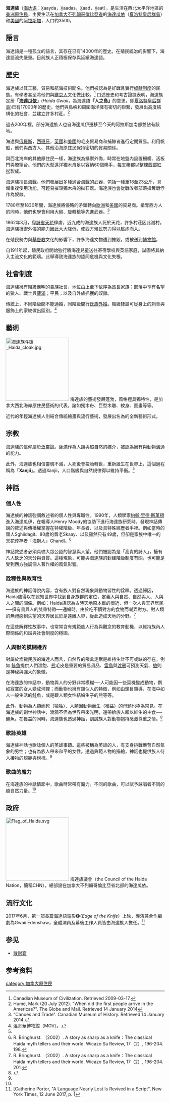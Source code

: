{{Ethnic group| image= [[File:Carver_and_Dancer.jpg|Carver and Dancer]]
|caption    = 一位身穿傳統服飾的海達族舞者
|group = 海達族
| native_name      = X̱aayda, X̱aadas, X̱aad, X̱aat
| flag             = [[File:Flag_of_Haida.svg|220px]]   
| flag_caption     = {{le|海达民族委员会|Council of the Haida Nation}}（CHN）旗帜
| population       = {{circa|3,500+}}<ref name=pop>[http://www.haidanation.ca/Pages/history/haidanation.html ''History of the Haida Nation'', Council of the Haida Nation website] {{Wayback|url=http://www.haidanation.ca/Pages/history/haidanation.html |date=20160514105437 }}. Skidegate and Old Masset are [http://www.haidanation.ca/Pages/history/haidagwaii.html 1,471 combined] {{Wayback|url=http://www.haidanation.ca/Pages/history/haidagwaii.html |date=20160520172728 }}, and 2,000 more Haida live in Vancouver and Prince Rupert and elsewhere.</ref>
| region2          = {{CAN}}
| pop2             = 3471<ref name=pop/>
| region3          = {{USA}}
| pop3             = 未知
|languages = [[海達語|海達語]]
|religions  = [[泛靈信仰|泛靈信仰]] 、 [[基督教|基督教]]
}}
'''海達族'''（[[海达语|海达语]]：X̱aayda，X̱aadas，X̱aad，X̱aat），是生活在西北太平洋地區的[[美洲原住民|美洲原住民]]，主要生活在[[加拿大|加拿大]][[不列顛哥倫比亞省|不列顛哥倫比亞省]]的[[海達瓜依|海達瓜依]]（[[夏洛特皇后群島|夏洛特皇后群島]]）和[[美國|美國]]的[[阿拉斯加|阿拉斯加]]，人口約3500。

==語言==
{{主条目|海达语}}
海達語是一種孤立的語言，其存在已有14000年的歷史。在殖民統治的影響下，海達語流失嚴重。目前族人正積極保存與延續海達語。

==歷史==
海達族以其工藝，貿易和航海技術聞名。他們被認為是好戰且實行[[奴隸制度|奴隸制度]]的民族。有學者甚至將他們與[[維京人|維京人]]文化做比較。<ref>Canadian Museum of Civilization. Retrieved 2009-03-17.</ref>
口述歷史和考古證據表明，海達族定居'''「[[海達瓜依|海達瓜依]]」'''(''Haida Gwaii''，為海達語'''『人之島』'''的意思，即[[夏洛特皇后群島|夏洛特皇后群島]])已有17000年的歷史。他們與島嶼和周圍海洋擁有密切的聯繫，發展出高度結構化的社會，並建立許多村莊。<ref>Hume, Mark (20 July 2012). "When did the first people arrive in the Americas?". The Globe and Mail. Retrieved 14 January 2014</ref>

過去200年裡，部分海達族人也自海達瓜伊遷移至今天的阿拉斯加南部並佔有該地。

海達與[[俄羅斯|俄羅斯]]，[[西班牙|西班牙]]，[[英國|英國]]和[[美國|美國]]的毛皮貿易商和捕鯨者進行定期貿易。利用帆船，他們與西方人、其他沿海原住民保持密切的貿易關係。

與西北海岸的其他原住民一樣，海達族為抵禦外侮，時常在地盤內設置柵欄、活板門與瞭望台。他們的大型遠洋獨木舟足以容納60個槳手，每支槳都以整棵[[美西側柏|西部紅杉]]製成。

海達族擅長海戰。他們發展出多種適合海戰的武器，包括一種重18至23公斤，具備重複使用功能，可輕易摧毀獨木舟的拋石器。海達族也會從戰敗者部落搶奪戰俘作為奴隸。

1780年至1830年間，海達族將侵略的矛頭轉向[[歐洲|歐洲]]和[[美國|美國]]的貿易商。搶奪西方人的同時，他們也學會利用大砲、旋轉槍等先進武器。<ref>"Canoes and Trade". Canadian Museum of History. Retrieved 14 January 2014.</ref>

1862年3月，[[卑詩省|卑詩省]][[天花|天花]]肆虐，近九成的海達族人死於天花，許多村莊因此滅村。海達族抵禦外侮的能力因此大大降低，使西方殖民勢力得以趁虛而入。

在殖民勢力與[[基督教|基督教]]文化的影響下，許多海達文物遭到摧毀，或被送到[[博物館|博物館]]。

自1911年起，殖民政府開始強行將海達兒童送往寄宿學校與英語家庭，試圖將其納入主流文化的範疇。此舉導致海達族的認同危機與文化失根。

==社會制度==
海達族擁有階級嚴明的貴族社會，地位由上至下依序為[[酋長|酋長]]家族；部落中享有名望的獵人、戰士與[[薩滿|薩滿]]；平民；以及自外族抓獲的奴隸。

傳統上，不同階級間不能通婚，同階級間行[[外婚制|氏族外婚]]。階級隸屬可從身上的刺青與服飾上的家紋做出區別。<ref name="#1">溫哥華博物館（MOV）。</ref>

==藝術==
[[File:海達族斗篷_Haida_cloak.jpg|200px]]
海達族的藝術發展蓬勃，風格極具獨特性，是加拿大西北海岸原住民藝術的代表。諸如獨木舟、巨型木雕、紋身、圖畫等等。

近代的年輕海達族人則結合傳統繪畫與流行藝術，發展出名為{{le|海達漫畫|Haida manga}}的全新藝術形式。

==宗教==
海達族的信仰屬於[[泛靈論|泛靈論]]。[[薩滿|薩滿]]作為人類與超自然的媒介，被認為擁有與動物溝通的能力。

此外，海達族也相信靈魂不滅，人死後會投胎轉世，重新誕生在世界上，這個過程稱為「'''Xanjii'''」。透過Xanjii，人口階級與自然規律得以維持平衡。<ref name="#1"/>

==神話==
===個人性===
海達族的神話強調敘述者的個人性與專職性。1990年，人類學家[[約翰·里德·斯萬頓|約翰·里德·斯萬頓]]進入海達瓜伊，在報導人Henry Moody的協助下進行海達族研究時，發現神話傳說的敘述與傳播權掌握在特權階級、年長者、以及具特殊經歷者手裡。例如當時的頭人Sghiidagit、80歲的耆老Skaay、以及雖然只有49歲，但卻是家族中唯一的[[天花|天花]]倖存者「海獅人」Ghandl。<ref>R. Bringhurst. （2002）. A story as sharp as a knife：The classical Haida myth tellers and their world. Wicazo Sa Review, 17（2）, 196-204. 198.</ref>

神話敘述者必須具備大眾公認的智慧與人望。他們被認為是「高貴的詩人」，擁有凡人缺乏的天分與資質。這種現象，可能與海達族的封建階級制度有關，也可能是受到西方強調個人著作權的風氣影響。

===詮釋性與教育性===
海達族的神話傳說內容，含有族人對自然現象與動物習性的詮釋。透過歸因，Haida族得以在認知世界中找到自身族群的定位，定義人與自然、自然與人、人與人之間的關係。例如：Haida族認為古時天地原本離的很近，但一次人與天界居民──擁有鳥與人的雙重特徵──通婚時，由於吃不慣對方的食物而嘲弄對方。對人類的無禮感到失望的天界居民於是遠離人界，從此造成天地的分野。<ref>R. Bringhurst. （2002）. A story as sharp as a knife：The classical Haida myth tellers and their world. Wicazo Sa Review, 17（2）, 196-204. 201.</ref>

在這些解釋性故事中，也常常含有規範族人行為與觀念的教育動機，以維持族內人際關係的和諧與社會制度的穩固。

===人與獸的模糊邊界===
對屬於漁獵民族的海達人而言，自然界的飛禽走獸是維持生計不可或缺的存在。例如:[[鮭魚|鮭魚]]提供人們溫飽、[[熊|熊]]毛皮是重要的貿易貨品、[[雷鳥_(傳說生物)|雷鳥]]與[[渡鴉|渡鴉]]可預測天氣、[[狼|狼]]則是神秘與強大的象徵。

在海達族的神話中，動物與人的分野非常模糊──人可能因一些契機變成動物，例如寂寞的女人變成河狸；而動物也擁有類似人的特徵，例如由頭目領導，在海中如人一般生活的鮭魚，或是跟人類女性結婚生子的熊等等。

此外，動物為人類而死（犧牲）、人類因動物而生（獲益）的母題也極為常見。在海達族的創世神話中，渡鴉不但為世界帶來光明，還帶給族人賴以維生的主食──鮭魚。在獲益的同時，海達族也透過神話，訓誡族人對動物抱持感激尊重之情。<ref name="#2">{{Cite web |url=https://www.firstpeople.us/FP-Html-Legends/Legends-DH.html |title=存档副本 |access-date=2018-10-18 |archive-date=2021-02-11 |archive-url=https://web.archive.org/web/20210211035550/https://www.firstpeople.us/FP-Html-Legends/Legends-DH.html |dead-url=no }}</ref>

===歌詠英雄===
海達族神話也歌詠個人的英雄事蹟。這些被稱為英雄的人，有支身挑戰嚴苛自然氣象的男性；也有為族人帶來和平的女性。透過典範人物的描繪，神話也提供族人待人接物的規範與榜樣。<ref name="#2"/>

===歌曲的魔力===
在海達族的神話情節中，歌曲時常帶有魔力。不同的歌曲，可以賦予詠唱者不同的超自然力量。<ref name="#2"/>

==政府==
[[File:Flag_of_Haida.svg|200px]]
海達族議會（the Council of the Haida Nation，簡稱CHN），總部設在加拿大不列顛哥倫比亞省北部的海達瓜依。

==流行文化==
2017年6月，第一部長篇海達語電影'''《{{le|刀鋒 (电影)|Edge of the Knife|刀锋}}》'''（''Edge of the Knife''）上映，導演兼合作編劇為Gwaii Edenshaw，全體演員及幕後工作人員皆由海達族人擔任。<ref>[Catherine Porter, "A Language Nearly Lost Is Revived in a Script", New York Times, 12 June 2017, p. 1</ref>

== 参见 ==
* [[散财宴|散财宴]]

== 参考资料 ==
{{reflist}}

[[category:加拿大原住民|category:加拿大原住民]]